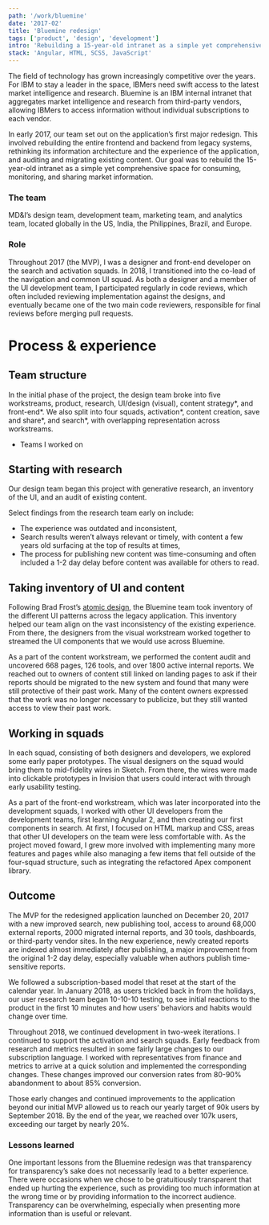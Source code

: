 ```yaml
---
path: '/work/bluemine'
date: '2017-02'
title: 'Bluemine redesign'
tags: ['product', 'design', 'development']
intro: 'Rebuilding a 15-year-old intranet as a simple yet comprehensive space for consuming, monitoring, and sharing market information.'
stack: 'Angular, HTML, SCSS, JavaScript'
---
```


The field of technology has grown increasingly competitive over the years. For IBM to stay a leader in the space, IBMers need swift access to the latest market intelligence and research. Bluemine is an IBM internal intranet that aggregates market intelligence and research from third-party vendors, allowing IBMers to access information without individual subscriptions to each vendor.

In early 2017, our team set out on the application’s first major redesign. This involved rebuilding the entire frontend and backend from legacy systems, rethinking its information architecture and the experience of the application, and auditing and migrating existing content. Our goal was to rebuild the 15-year-old intranet as a simple yet comprehensive space for consuming, monitoring, and sharing market information.

### The team
MD&I’s design team, development team, marketing team, and analytics team, located globally in the US, India, the Philippines, Brazil, and Europe.

### Role
Throughout 2017 (the MVP), I was a designer and front-end developer on the search and activation squads. In 2018, I transitioned into the co-lead of the navigation and common UI squad. As both a designer and a member of the UI development team, I participated regularly in code reviews, which often included reviewing implementation against the designs, and eventually became one of the two main code reviewers, responsible for final reviews before merging pull requests.

# Process & experience
## Team structure
In the initial phase of the project, the design team broke into five workstreams, product, research, UI/design (visual), content strategy*, and front-end*. We also split into four squads, activation*, content creation, save and share*, and search*, with overlapping representation across workstreams.

* Teams I worked on

## Starting with research
Our design team began this project with generative research, an inventory of the UI, and an audit of existing content.

Select findings from the research team early on include:
- The experience was outdated and inconsistent,
- Search results weren’t always relevant or timely, with content a few years old surfacing at the top of results at times,
- The process for publishing new content was time-consuming and often included a 1-2 day delay before content was available for others to read.

## Taking inventory of UI and content
Following Brad Frost’s [atomic design](http://atomicdesign.bradfrost.com/), the Bluemine team took inventory of the different UI patterns across the legacy application. This inventory helped our team align on the vast inconsistency of the existing experience. From there, the designers from the visual workstream worked together to streamed the UI components that we would use across Bluemine.

As a part of the content workstream, we performed the content audit and uncovered 668 pages, 126 tools, and over 1800 active internal reports. We reached out to owners of content still linked on landing pages to ask if their reports should be migrated to the new system and found that many were still protective of their past work. Many of the content owners expressed that the work was no longer necessary to publicize, but they still wanted access to view their past work.

## Working in squads
In each squad, consisting of both designers and developers, we explored some early paper prototypes. The visual designers on the squad would bring them to mid-fidelity wires in Sketch. From there, the wires were made into clickable prototypes in Invision that users could interact with through early usability testing.

As a part of the front-end workstream, which was later incorporated into the development squads, I worked with other UI developers from the development teams, first learning Angular 2, and then creating our first components in search. At first, I focused on HTML markup and CSS, areas that other UI developers on the team were less comfortable with. As the project moved foward, I grew more involved with implementing many more features and pages while also managing a few items that fell outside of the four-squad structure, such as integrating the refactored Apex component library.

## Outcome
The MVP for the redesigned application launched on December 20, 2017 with a new improved search, new publishing tool, access to around 68,000 external reports, 2000 migrated internal reports, and 30 tools, dashboards, or third-party vendor sites. In the new experience, newly created reports are indexed almost immediately after publishing, a major improvement from the original 1-2 day delay, especially valuable when authors publish time-sensitive reports.

We followed a subscription-based model that reset at the start of the calendar year. In January 2018, as users trickled back in from the holidays, our user research team began 10-10-10 testing, to see initial reactions to the product in the first 10 minutes and how users’ behaviors and habits would change over time.

Throughout 2018, we continued development in two-week iterations. I continued to support the activation and search squads. Early feedback from research and metrics resulted in some fairly large changes to our subscription language. I worked with representatives from finance and metrics to arrive at a quick solution and implemented the corresponding changes. These changes improved our conversion rates from 80-90% abandonment to about 85% conversion.

Those early changes and continued improvements to the application beyond our initial MVP allowed us to reach our yearly target of 90k users by September 2018. By the end of the year, we reached over 107k users, exceeding our target by nearly 20%.

### Lessons learned
One important lessons from the Bluemine redesign was that transparency for transparency’s sake does not necessarily lead to a better experience. There were occasions when we chose to be gratuitiously transparent that ended up hurting the experience, such as providing too much information at the wrong time or by providing information to the incorrect audience. Transparency can be overwhelming, especially when presenting more information than is useful or relevant.
